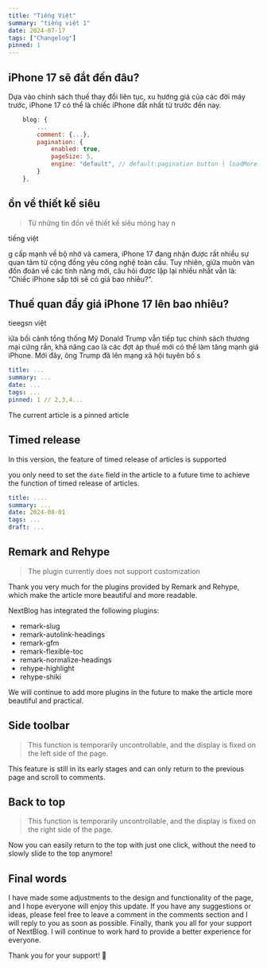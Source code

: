 ```yaml
---
title: "Tiếng Việt"
summary: "tiếng việt 1"
date: 2024-07-17
tags: ["Changelog"]
pinned: 1
---
```


## iPhone 17 sẽ đắt đến đâu?

Dựa vào chính sách thuế thay đổi liên tục, xu hướng giá của các đời máy trước, iPhone 17 có thể là chiếc iPhone đắt nhất từ trước đến nay.

```javascript
    blog: {
        ...
        comment: {...},
        pagination: {
            enabled: true,
            pageSize: 5,
            engine: "default", // default:pagination button | loadMore:loading more button
        }
    },
```

## ồn về thiết kế siêu 

> Từ những tin đồn về thiết kế siêu mỏng hay n

tiếng việt

g cấp mạnh về bộ nhớ và camera, iPhone 17 đang nhận được rất nhiều sự quan tâm từ cộng đồng yêu công nghệ toàn cầu. Tuy nhiên, giữa muôn vàn đồn đoán về các tính năng mới, câu hỏi được lặp lại nhiều nhất vẫn là: “Chiếc iPhone sắp tới sẽ có giá bao nhiêu?”.

## Thuế quan đẩy giá iPhone 17 lên bao nhiêu?

tieegsn việt

iữa bối cảnh tổng thống Mỹ Donald Trump vẫn tiếp tục chính sách thương mại cứng rắn, khả năng cao là các đợt áp thuế mới có thể làm tăng mạnh giá iPhone. Mới đây, ông Trump đã lên mạng xã hội tuyên bố s

```yaml
title: ...
summary: ...
date: ...
tags: ...
pinned: 1 // 2,3,4...
```

The current article is a pinned article

## Timed release

In this version, the feature of timed release of articles is supported

you only need to set the `date` field in the article to a future time to achieve the function of timed release of articles.

```yaml
title: ....
summary: ...
date: 2024-08-01
tags: ...
draft: ...
```

## Remark and Rehype

> The plugin currently does not support customization

Thank you very much for the plugins provided by Remark and Rehype, which make the article more beautiful and more readable.

NextBlog has integrated the following plugins:

- remark-slug
- remark-autolink-headings
- remark-gfm
- remark-flexible-toc
- remark-normalize-headings
- rehype-highlight
- rehype-shiki

We will continue to add more plugins in the future to make the article more beautiful and practical.

## Side toolbar

> This function is temporarily uncontrollable, and the display is fixed on the left side of the page.

This feature is still in its early stages and can only return to the previous page and scroll to comments.

## Back to top

> This function is temporarily uncontrollable, and the display is fixed on the right side of the page.

Now you can easily return to the top with just one click, without the need to slowly slide to the top anymore!

## Final words

I have made some adjustments to the design and functionality of the page, and I hope everyone will enjoy this update.
If you have any suggestions or ideas, please feel free to leave a comment in the comments section and I will reply to you as soon as possible.
Finally, thank you all for your support of NextBlog. I will continue to work hard to provide a better experience for everyone.

Thank you for your support! 🙏
